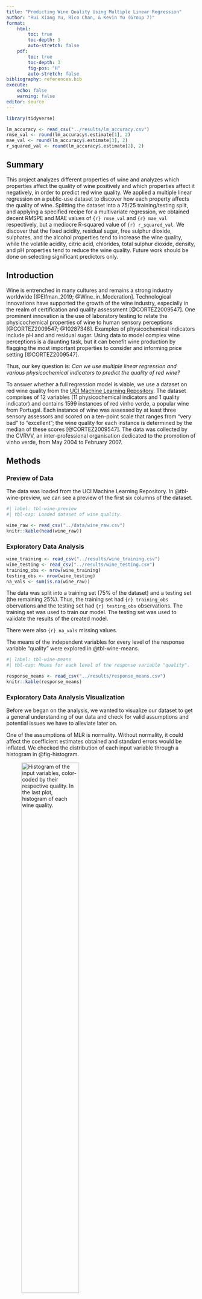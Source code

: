 ```yaml
---
title: "Predicting Wine Quality Using Multiple Linear Regression"
author: "Rui Xiang Yu, Rico Chan, & Kevin Yu (Group 7)"
format: 
    html:
        toc: true
        toc-depth: 3
        auto-stretch: false
    pdf:
        toc: true
        toc-depth: 3 
        fig-pos: "H"
        auto-stretch: false
bibliography: references.bib
execute:
    echo: false
    warning: false
editor: source
---
```


```r
library(tidyverse)

lm_accuracy <- read_csv("../results/lm_accuracy.csv")
rmse_val <- round(lm_accuracy$.estimate[1], 2)
mae_val <- round(lm_accuracy$.estimate[3], 2)
r_squared_val <- round(lm_accuracy$.estimate[2], 2)
```

## Summary

This project analyzes different properties of wine and analyzes which properties affect the quality of wine positively and which properties affect it negatively, in order to predict red wine quality. We applied a multiple linear regression on a public-use dataset to discover how each property affects the quality of wine. Splitting the dataset into a 75/25 training/testing split, and applying a specified recipe for a multivariate regression, we obtained decent RMSPE and MAE values of `{r} rmse_val` and `{r} mae_val` respectively, but a mediocre R-squared value of `{r} r_squared_val`. We discover that the fixed acidity, residual sugar, free sulphur dioxide, sulphates, and the alcohol properties tend to increase the wine quality, while the volatile acidity, citric acid, chlorides, total sulphur dioxide, density, and pH properties tend to reduce the wine quality. Future work should be done on selecting significant predictors only.

## Introduction

Wine is entrenched in many cultures and remains a strong industry worldwide [@Elfman_2019; @Wine_in_Moderation]. Technological innovations have supported the growth of the wine industry, especially in the realm of certification and quality assessment [@CORTEZ2009547]. One prominent innovation is the use of laboratory testing to relate the physicochemical properties of wine to human sensory perceptions [@CORTEZ2009547; @10287348]. Examples of physicochemical indicators include pH and and residual sugar. Using data to model complex wine perceptions is a daunting task, but it can benefit wine production by flagging the most important properties to consider and informing price setting [@CORTEZ2009547].

Thus, our key question is: *Can we use multiple linear regression and various physicochemical indicators to predict the quality of red wine?*

To answer whether a full regression model is viable, we use a dataset on red wine quality from the [UCI Machine Learning Repository](https://archive.ics.uci.edu/dataset/186/wine+quality). The dataset comprises of 12 variables (11 physicochemical indicators and 1 quality indicator) and contains 1599 instances of red vinho verde, a popular wine from Portugal. Each instance of wine was assessed by at least three sensory assessors and scored on a ten-point scale that ranges from "very bad" to "excellent"; the wine quality for each instance is determined by the median of these scores [@CORTEZ2009547]. The data was collected by the CVRVV, an inter-professional organisation dedicated to the promotion of vinho verde, from May 2004 to February 2007.

## Methods

### Preview of Data

The data was loaded from the UCI Machine Learning Repository. In @tbl-wine-preview, we can see a preview of the first six columns of the dataset.

```r
#| label: tbl-wine-preview
#| tbl-cap: Loaded dataset of wine quality.

wine_raw <- read_csv("../data/wine_raw.csv")
knitr::kable(head(wine_raw))
```

### Exploratory Data Analysis

```r
wine_training <- read_csv("../results/wine_training.csv")
wine_testing <- read_csv("../results/wine_testing.csv")
training_obs <- nrow(wine_training)
testing_obs <- nrow(wine_testing)
na_vals <- sum(is.na(wine_raw))
```

The data was split into a training set (75% of the dataset) and a testing set (the remaining 25%). Thus, the training set had `{r} training_obs` obervations and the testing set had `{r} testing_obs` observations. The training set was used to train our model. The testing set was used to validate the results of the created model.

There were also `{r} na_vals` missing values.

The means of the independent variables for every level of the response variable "quality" were explored in @tbl-wine-means.

```r
#| label: tbl-wine-means
#| tbl-cap: Means for each level of the response variable "quality".

response_means <- read_csv("../results/response_means.csv")
knitr::kable(response_means)
```

### Exploratory Data Analysis Visualization

Before we began on the analysis, we wanted to visualize our dataset to get a general understanding of our data and check for valid assumptions and potential issues we have to alleviate later on.

One of the assumptions of MLR is normality. Without normality, it could affect the coefficient estimates obtained and standard errors would be inflated. We checked the distribution of each input variable through a histogram in @fig-histogram.

![Histogram of the input variables, color-coded by their respective quality. In the last plot, histogram of each wine quality.](../results/wine-histogram.png){#fig-histogram width="60%"}

Each of the qualities we analyzed are plotted together in @fig-histogram to get an understanding of several assumptions we are making. For some of them, (such as density, pH, volatile_acidity, etc), a normality assumption is reasonable. For others, (such as citric_acid, total_sulfur_dioxide, etc) it may be a bit harder to assume normality. Each of the different qualities are also coloured in, so the different densities among the quality levels can be visualized.

The very last plot is a visual for the count of how many wines are in each quality level. Unfortunately, there does not appear to be a consistent count for each quality level, rather most of the wines in the dataset have qualities between 5 and 7. This could affect the performance of the model.

Next, we looked at how correlated the variables in the dataset are against each other in @fig-corr.

![Correlation matrix of all variables.](../results/wine-correlation.png){#fig-corr width="60%"}

@fig-corr suggests that the values all tend to be more independent of each other than some others. For quality, the values that are the most correlated appear to be volatile acidity and the alcohol content. This suggests that those may be the best predictors, and the others may be a bit weaker.

### Multiple Linear Rgression

We specified a linear regression model and then a recipe. In the recipe, we stated "quality" as our response variable, and the other 11 variables as input variables. We then set up the workflow and trained the model using our training set.

In @tbl-coeffs, we can see the obtained coefficients from the model:

```r
#| label: tbl-coeffs
#| tbl-cap: Summary of the coefficients from the linear regression with their respective standard error, statistic, and p-value.

wine_coeffs <- read_csv("../results/wine_lm_coefs.csv")
intercept <- round(wine_coeffs$estimate[1], 2)
fixacid_val <- round(wine_coeffs$estimate[2], 2)
volacid_val <- round(wine_coeffs$estimate[3], 2)
citricacid_val <- round(wine_coeffs$estimate[4], 2)
residualsugar_val <- round(wine_coeffs$estimate[5], 2)
chlorides_val <- round(wine_coeffs$estimate[6], 2)
freeso2_val <- round(wine_coeffs$estimate[7], 2)
totalso2_val <- round(wine_coeffs$estimate[8], 2)
density_val <- round(wine_coeffs$estimate[9], 2)
ph_val <- round(wine_coeffs$estimate[10], 2)
sulphates_val <- round(wine_coeffs$estimate[11], 2)
alcohol_val <- round(wine_coeffs$estimate[12], 2)
knitr::kable(wine_coeffs)
```

From @tbl-coeffs, we can see that most of our input variables are statistically significant, as their p-values are \< 0.05. However, a couple have p-values that are \> 0.05, and thus, are not statistically significant.

-   Significant: fixed acidity, sulphates, alcohol, volatile acidity, chlorides, total sulfur dioxide, and density.
-   Non-significant: residual sugar, citric acid, free sulfur dioxide, and pH.

The full equation of our linear regression model is (rounded to the nearest 3 decimals):

quality = `{r} intercept` + `{r} fixacid_val` x fixed_acidity `{r} volacid_val` x volatile_acidity `{r} citricacid_val` x citric_acid + `{r} residualsugar_val` x residual_sugar `{r} chlorides_val` x chlorides + `{r} freeso2_val` x free_sulfur_dioxide `{r} totalso2_val` x total_sulfur_dioxide `{r} density_val` x density `{r} ph_val` x pH `{r} sulphates_val` x sulphates + `{r} alcohol_val` x alcohol

We can also determine the correlation between the input variables and the response variable quality:

-   Positively correlated: fixed acidity, residual sugar, free sulfur dioxide, sulphates, and alcohol.
-   Negatively correlated: volatile acidity, citric acid, chlorides, total sulfur dioxide, density, and pH.

The model was tested on the testing set. The metrics from the model are in @tbl-lm-accuracy.

```r
#| label: tbl-lm-accuracy
#| tbl-cap: Estimates of the model's performance on the testing set.

knitr::kable(lm_accuracy)
```

Our RMSPE is `{r} rmse_val` units of quality, which we deem to be a low value. Our mean absolute error is `{r} mae_val` units of quality, which we also deem to be a low value. Thus, we believe our model performs relatively well. However, our R^2 is `{r} r_squared_val` which is a low number, indicating that our model does not fit the data as well as hoped.

To assess the validity of our model, we plotted a QQ plot where the theoretical quantiles are plotted against the sample quantiles. This plot shows the normality distribution. A QQ-plot with a straight line would be the ideal one. Our resulting QQ-plot is in @fig-qq.

![Correlation matrix of all variables.](../results/wine_lm_qq_plot.png){#fig-qq width="50%"}

As seen, @fig-qq appears to follow a straight line. There does appear to be a dip from the line near quantiles = 0, and a few outliers (173 and 113), but overall, the normality assumption on our data is reasonable.

## Discussion
### Summary and Expectations
The purpose of this project was to determine if it was possible to predict red wine quality through a set of 11 physicochemical variables. We applied a multiple linear regression on a public-use dataset to discover how each property affects the quality of wine. Splitting the dataset into a 75/25 training/testing split, and applying a specified recipe for a multivariate regression, we obtained decent RMSPE and MAE values of `{r} rmse_val` and `{r} mae_val` respectively, but a mediocre R-squared value of `{r} r_squared_val`.

We discover that the fixed acidity, residual sugar, free sulphur dioxide, sulphates, and the alcohol properties tend to increase the wine quality, while the volatile acidity, citric acid, chlorides, total sulphur dioxide, density, and pH properties tend to reduce the wine quality. Furthermore, only fixed acidity, sulphates, alcohol, volatile acidity, chlorides, total sulfur dioxide, and density were deemed to be significant predictors.

From @fig-corr, it was expected that alcohol and volatile acidity would be significant predictors for quality. And in fact, these variables were statistically significant as their p values was < 0.05. However, the model's fit performed worse than expected, with a very low R-squared value.

### Impacts and Future Questions
The multivariate regression analysis conducted on the wine quality dataset aimed to uncover the impacts of various factors such as the alcohol content, the acidity, and the amount of sugar on the overall quality of wine. While the accuracy of our model is a bit mediocre at best, it is still a valuable analysis that can uncover proposals of changing winemaking practices and consumer preferences.

Future research should attempt to improve the accuracy of our model, such as incorporating better model selection techniques such as stepwise regression, or to restrict the coefficients through LASSO or Ridge regression. Alternate strategies could be to adapt a non-parametric (i.e. classification) analysis rather than a regression analysis on the data. More data could also be collected to further the amount of predictors and the amount of data there are.

For those who are in the winemaking business, this should propose implications on alternate winemaking techniques to better increase the quality of the wine that is being manufactured, and may ask why some qualities negatively affect the quality of the wine and why others positively affect the quality.

## References
